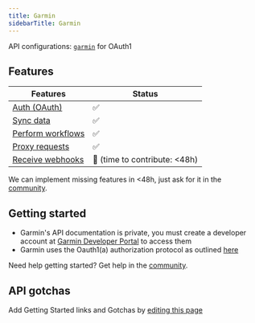 ```yaml
---
title: Garmin
sidebarTitle: Garmin
---
```


API configurations: [`garmin`](https://nango.dev/providers.yaml) for OAuth1

## Features

| Features | Status |
| - | - |
| [Auth (OAuth)](/integrate/guides/authorize-an-api) | ✅ |
| [Sync data](/integrate/guides/sync-data-from-an-api) | ✅ |
| [Perform workflows](/integrate/guides/perform-workflows-with-an-api) | ✅ |
| [Proxy requests](/integrate/guides/proxy-requests-to-an-api) | ✅ |
| [Receive webhooks](/integrate/guides/receive-webhooks-from-an-api) | 🚫 (time to contribute: &lt;48h) |

<Tip>We can implement missing features in &lt;48h, just ask for it in the [community](https://nango.dev/slack).</Tip>

## Getting started

- Garmin's API documentation is private, you must create a developer account at [Garmin Developer Portal](https://developerportal.garmin.com) to access them
- Garmin uses the Oauth1(a) authorization protocol as outlined [here](https://oauth.net/core/1.0a/)

<Tip>Need help getting started? Get help in the [community](https://nango.dev/slack).</Tip>

## API gotchas


<Note>Add Getting Started links and Gotchas by [editing this page](https://github.com/nangohq/nango/tree/master/docs-v2/integrations/all/twitter.mdx)</Note>
